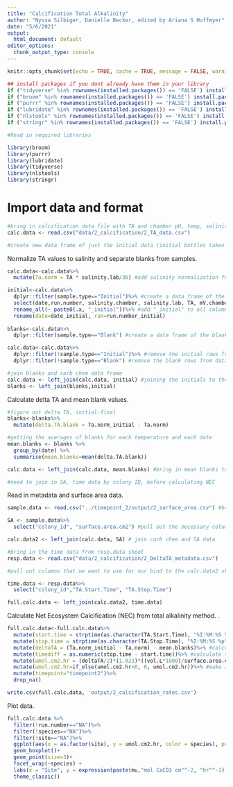 ```yaml
---
title: "Calcification Total Alkalinity"
author: "Nyssa Silbiger, Danielle Becker, edited by Ariana S Huffmyer"
date: "5/6/2021"
output:
  html_document: default
editor_options: 
  chunk_output_type: console
---
```


```r
knitr::opts_chunk$set(echo = TRUE, cache = TRUE, message = FALSE, warning = FALSE)
```

```r
## install packages if you dont already have them in your library
if ("tidyverse" %in% rownames(installed.packages()) == 'FALSE') install.packages('tidyverse') 
if ("broom" %in% rownames(installed.packages()) == 'FALSE') install.packages('broom') 
if ("purrr" %in% rownames(installed.packages()) == 'FALSE') install.packages('purrr') 
if ("lubridate" %in% rownames(installed.packages()) == 'FALSE') install.packages('lubridate') 
if ("nlstools" %in% rownames(installed.packages()) == 'FALSE') install.packages('nlstools')
if ("stringr" %in% rownames(installed.packages()) == 'FALSE') install.packages('stringr') 

#Read in required libraries

library(broom)
library(purrr)
library(lubridate)
library(tidyverse)
library(nlstools)
library(stringr)
```

# Import data and format
```r
#bring in calcification data file with TA and chamber pH, temp, salinity measurements
calc.data <- read.csv("data/2_calcification/2_TA_data.csv")

#create new data frame of just the initial data (initial bottles taken before each run for initial TA measurements), pull out initial data from sample.type
```

Normalize TA values to salinity and separate blanks from samples.  
```r
calc.data<-calc.data%>%
  mutate(Ta.norm = TA * salinity.lab/36) #add salinity normalization for TA values for blanks - add new column for TA initial normalized and TA normalized, then include TA.norm values below 

initial<-calc.data%>%
  dplyr::filter(sample.type=="Initial")%>% #create a data frame of the initial values
  select(date,run.number, salinity.chamber, salinity.lab, TA, mV.chamber, Ta.norm)%>%
  rename_all(~ paste0(.x, "_initial"))%>% #add "_initial" to all columns 
  rename(date=date_initial, run=run.number_initial)
  
blanks<-calc.data%>%
  dplyr::filter(sample.type=="Blank") #create a data frame of the blanks 

calc.data<-calc.data%>%
  dplyr::filter(!sample.type=="Initial")%>% #remove the initial rows from data frame
  dplyr::filter(!sample.type=="Blank") #remove the blank rows from data frame

#join blanks and carb chem data frame
calc.data <- left_join(calc.data, initial) #joining the initials to the data frame for carb chem
blanks <- left_join(blanks,initial)
```

Calculate delta TA and mean blank values.  
```r
#figure out delta TA, initial-final
blanks<-blanks%>%
  mutate(delta.TA.blank = Ta.norm_initial - Ta.norm)

#getting the averages of blanks for each temperature and each date
mean.blanks <- blanks %>% 
  group_by(date) %>%
  summarise(mean.blanks=mean(delta.TA.blank))

calc.data <- left_join(calc.data, mean.blanks) #bring in mean blanks to calc.data

#need to join in SA, time data by colony ID, before calculating NEC
```

Read in metadata and surface area data.  
```r
sample.data <- read.csv("../timepoint_2/output/2_surface_area.csv") #bring in SA and volume data sheet

SA <- sample.data%>%
  select("colony_id", "surface.area.cm2") #pull out the necessary columns and treatment 

calc.data2 <- left_join(calc.data, SA) # join carb chem and SA data

#bring in the time data from resp.data sheet
resp.data <- read.csv("data/2_calcification/2_DeltaTA_metadata.csv")

#pull out columns that we want to use for our bind to the calc.data2 sheet

time.data <- resp.data%>%
  select("colony_id","TA.Start.Time", "TA.Stop.Time") 

full.calc.data <- left_join(calc.data2, time.data)
```

Calculate Net Ecosystem Calcification (NEC) from total alkalinity method.  .  
```r
full.calc.data<-full.calc.data%>%
  mutate(start.time = strptime(as.character(TA.Start.Time), "%I:%M:%S %p"))%>% #convert time from character to time
  mutate(stop.time = strptime(as.character(TA.Stop.Time), "%I:%M:%S %p"))%>%
  mutate(deltaTA = (Ta.norm_initial - Ta.norm) - mean.blanks)%>% #calculate difference in TA corrected to blanks
  mutate(timediff = as.numeric(stop.time - start.time))%>% #calculate time difference
  mutate(umol.cm2.hr = (deltaTA/2)*(1.023)*((vol.L*1000)/surface.area.cm2)*(1/timediff)*(1/1000))%>% #convert volume (L) to mL and calculate net ecosystem calcification rates
  mutate(umol.cm2.hr=if_else(umol.cm2.hr<0, 0, umol.cm2.hr))%>% #make any negative values equal to 0
  mutate(timepoint="timepoint2")%>%
  drop_na()

write.csv(full.calc.data, 'output/2_calcification_rates.csv') 

```


Plot data.  
```r
full.calc.data %>%
  filter(!run.number=="NA")%>%
  filter(!species=="NA")%>%
  filter(!site=="NA")%>%
  ggplot(aes(x = as.factor(site), y = umol.cm2.hr, color = species), position=position_dodge(0.5)) +
  geom_boxplot()+
  geom_point(size=3)+
  facet_wrap(~species) +
  labs(x = "Site", y = expression(paste(mu,"mol CaCO3 cm"^-2, "hr"^-1))) +                                       # Plot all points
  theme_classic() 
```